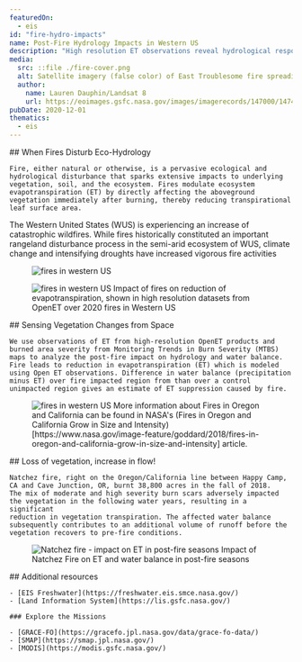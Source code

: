 ```yaml
---
featuredOn:
  - eis
id: "fire-hydro-impacts"
name: Post-Fire Hydrology Impacts in Western US
description: "High resolution ET observations reveal hydrological response in Westen US"
media:
  src: ::file ./fire-cover.png
  alt: Satellite imagery (false color) of East Troublesome fire spreading to the Rockies
  author:
    name: Lauren Dauphin/Landsat 8
    url: https://eoimages.gsfc.nasa.gov/images/imagerecords/147000/147452/coloradofire752_oli_2020296_lrg.jpg
pubDate: 2020-12-01
thematics:
  - eis
---
```


<Block>
  <Prose>
    ## When Fires Disturb Eco-Hydrology

    Fire, either natural or otherwise, is a pervasive ecological and hydrological disturbance that sparks extensive impacts to underlying vegetation, soil, and the ecosystem. Fires modulate ecosystem evapotranspiration (ET) by directly affecting the aboveground vegetation immediately after burning, thereby reducing transpirational leaf surface area.
  </Prose>
</Block>

<Block>
  <Prose>
    The Western United States (WUS) is experiencing an increase of catastrophic wildfires. While fires historically constituted an important rangeland disturbance process in the semi-arid ecosystem of WUS, climate change and intensifying droughts have increased vigorous fire activities 
  </Prose>
  <Figure>
    <Image
      src={new URL("./wus_burns.png", import.meta.url).href}
      alt="fires in western US"
    />
    <Caption
      attrAuthor="NASA EIS Freshwater"
      attrUrl="https://freshwater.eis.smce.nasa.gov/"
    />
  </Figure>
</Block>

<Block>
  <Figure>
    <Image
      src={new URL("./et_suppression.png", import.meta.url).href}
      alt="fires in western US"
    />
    <Caption
      attrAuthor='NASA'
      attrUrl='https://nasa.gov/'
    >
      Impact of fires on reduction of evapotranspiration, shown in high resolution datasets from OpenET over 2020 fires in Western US
    </Caption>
  </Figure>

  <Prose>
    ## Sensing Vegetation Changes from Space

    We use observations of ET from high-resolution OpenET products and burned area severity from Monitoring Trends in Burn Severity (MTBS) maps to analyze the post-fire impact on hydrology and water balance.
    Fire leads to reduction in evapotranspiration (ET) which is modeled using Open ET observations. Difference in water balance (precipitation minus ET) over fire impacted region from than over a control unimpacted region gives an estimate of ET suppression caused by fire.
  </Prose>

</Block>

<Block type="full">
  <Figure>
    <Image
      src={new URL("./ca-fires.jpeg", import.meta.url).href}
      alt="fires in western US"
    />
    <Caption
      attrAuthor='NASA'
      attrUrl='https://nasa.gov/'
    >
      More information about Fires in Oregon and California can be found in NASA's (Fires in Oregon and California Grow in Size and Intensity)[https://www.nasa.gov/image-feature/goddard/2018/fires-in-oregon-and-california-grow-in-size-and-intensity] article.
    </Caption>
  </Figure>
</Block>

<Block>
  <Prose>
    ## Loss of vegetation, increase in flow!

    Natchez fire, right on the Oregon/California line between Happy Camp, CA and Cave Junction, OR, burnt 38,800 acres in the fall of 2018.
    The mix of moderate and high severity burn scars adversely impacted the vegetation in the following water years, resulting in a significant
    reduction in vegetation transpiration. The affected water balance subsequently contributes to an additional volume of runoff before the vegetation recovers to pre-fire conditions.
  </Prose>
</Block>

<Block type="full">
  <Figure>
    <Image
      src={new URL("./natchez-et.png", import.meta.url).href}
      alt="Natchez fire - impact on ET in post-fire seasons"
    />
    <Caption
      attrAuthor='NASA'
      attrUrl='https://nasa.gov/'
    >
      Impact of Natchez Fire on ET and water balance in post-fire seasons
    </Caption>
  </Figure>
</Block>

<Block>
  <Prose>
    ## Additional resources

    - [EIS Freshwater](https://freshwater.eis.smce.nasa.gov/)
    - [Land Information System](https://lis.gsfc.nasa.gov/)

    ### Explore the Missions

    - [GRACE-FO](https://gracefo.jpl.nasa.gov/data/grace-fo-data/)
    - [SMAP](https://smap.jpl.nasa.gov/)
    - [MODIS](https://modis.gsfc.nasa.gov/)
  </Prose>
</Block>
